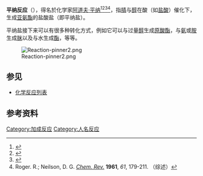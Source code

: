 '''平纳反应'''（{{lang-de|Pinner-Reaktion}}），得名於化学家[[阿道夫·平纳|阿道夫·平纳]]<ref>{{cite journal en
 | title =  Umwandlung der Nitrile in Imide 
 | author = A. Pinner, F. Klein 
 | journal = [[Berichte_der_deutschen_chemischen_Gesellschaft|Berichte der deutschen chemischen Gesellschaft]]  
 | volume = 10 
 | issue = 2
 | pages = 1889–1897 
 | year = 1877 
 | url =  
 | doi = 10.1002/cber.187701002154   }}</ref><ref>{{cite journal en
 | title = Umwandlung der Nitrile in Imide  
 | author = A. Pinner, Fr. Klein  
 | journal =  [[Berichte_der_deutschen_chemischen_Gesellschaft|Berichte der deutschen chemischen Gesellschaft]]  
 | volume = 11   
 | issue = 2
 | pages = 1475–1487 
 | year = 1878 
 | url =  
 | doi = 10.1002/cber.18780110258   }}</ref><ref>{{cite journal en
 | title = Ueber die Umwandlung der Nitrile in Imide  
 | author =  A. Pinner 
 | journal =  [[Berichte_der_deutschen_chemischen_Gesellschaft|Berichte der deutschen chemischen Gesellschaft]]  
 | volume = 16 
 | issue = 2
 | pages = 1643–1655 
 | year = 1883 
 | url =  
 | doi = 10.1002/cber.18830160235   }}</ref><ref>Roger. R.; Neilson, D. G. ''[[Chem._Rev.|Chem. Rev.]]'' '''1961''', ''61'', 179-211. {{DOI|10.1021/cr60210a003}}（综述）</ref>，指[[腈|腈]]与[[醇|醇]]在酸（如[[盐酸|盐酸]]）催化下，生成[[亚氨酯|亚氨酯]]的盐酸盐（即平纳盐）。

平纳盐接下来可以有很多种转化方式，例如它可以与过量[[醇|醇]]生成[[原酸酯|原酸酯]]，与[[氨|氨]]或[[胺|胺]]生成[[脒|脒]]以及与水生成[[酯|酯]]，等等。

[[Image:Reaction-pinner2.png|center]]

==参见==
*[[化学反应列表|化学反应列表]]

==参考资料==
{{Reflist}}

[[Category:加成反应|Category:加成反应]]
[[Category:人名反应|Category:人名反应]]